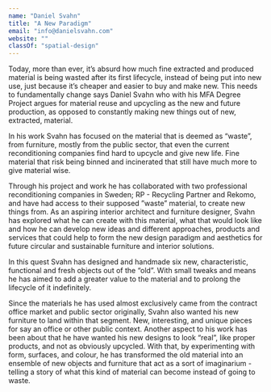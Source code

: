 ```yaml
---
name: "Daniel Svahn"
title: "A New Paradigm"
email: "info@danielsvahn.com"
website: ""
classOf: "spatial-design"
---
```











Today, more than ever, it’s absurd how much fine extracted and produced material is being wasted after its first lifecycle, instead of being put into new use, just because it’s cheaper and easier to buy and make new. This needs to fundamentally change says Daniel Svahn who with his MFA Degree Project argues for material reuse and upcycling as the new and future production, as opposed to constantly making new things out of new, extracted, material.

In his work Svahn has focused on the material that is deemed as “waste”, from furniture, mostly from the public sector, that even the current reconditioning companies find hard to upcycle and give new life. Fine material that risk being binned and incinerated that still have much more to give material wise.

Through his project and work he has collaborated with two professional reconditioning companies in Sweden; RP - Recycling Partner and Rekomo, and have had access to their supposed ”waste” material, to create new things from.
As an aspiring interior architect and furniture designer, Svahn has explored what he can create with this material, what that would look like and how he can develop new ideas and different approaches, products and services that could help to form the new design paradigm and aesthetics for future circular and sustainable furniture and interior solutions.

In this quest Svahn has designed and handmade six new, characteristic, functional and fresh objects out of the “old”. With small tweaks and means he has aimed to add a greater value to the material and to prolong the lifecycle of it indefinitely.

Since the materials he has used almost exclusively came from the contract office market and public sector originally, Svahn also wanted his new furniture to land within that segment. New, interesting, and unique pieces for say an office or other public context.
Another aspect to his work has been about that he have wanted his new designs to look “real”, like proper products, and not as obviously upcycled.
With that, by experimenting with form, surfaces, and colour, he has transformed the old material into an ensemble of new objects and furniture that act as a sort of imaginarium - telling a story of what this kind of material can become instead of going to waste.

<ImageZoom
  preview={preview41}
  zoom={zoom41}
  caption="A New Paradigm - The full and finished ensemble, all made from material waste and upcycled into new products and spatial objects. <br> Photo: Sanna Lindberg"
/>

<ImageZoom
  preview={preview42}
  zoom={zoom42}
  caption="A New Paradigm – Zoom ins on the pieces. <br> Photo: Sanna Lindberg (left)"
/>

<ImageZoom
  preview={preview43}
  zoom={zoom43}
  caption="Material waste from the public sector that even the current professional reconditioning companies, my partners, can’t deal with to give new life. I.e. my material to work with and upcycle from. <br> Photo: My own"
/>

<ImageZoom preview={preview44} zoom={zoom44} caption="Overview of some of the collected material I got to work with in my project. Courtesy of my collaborative partners RP and Rekomo. <br> Photo: My own" />

<ImageZoom
  preview={preview45}
  zoom={zoom45}
  caption="Schematic step-by-step illustration depicting what, how much, and how, I have used the material to create my new designs and pieces. <br> Illustrations by Daniel Svahn"
/>

<ImageZoom
  preview={preview46}
  zoom={zoom46}
  caption="With the original colour from the screen dividers as base, I thoughtfully searched and selected my additional colours to use for my new pieces, in order to work around the shabbiness of the old laminate and thus adding all new value to the material and my new reuse designs. <br> Photo: My own"
/>

<ImageZoom
  preview={preview47}
  zoom={zoom47}
  caption="A New Paradigm – Full frontal of the whole ensemble. <br> Photo: Sanna Lindberg"
/>

<ImageZoom
  preview={preview48}
  zoom={zoom48}
  caption="Master of Fine Arts in Spatial Design. <br> Photo: Sanna Lindberg"
  isTallImage={true}
/>
